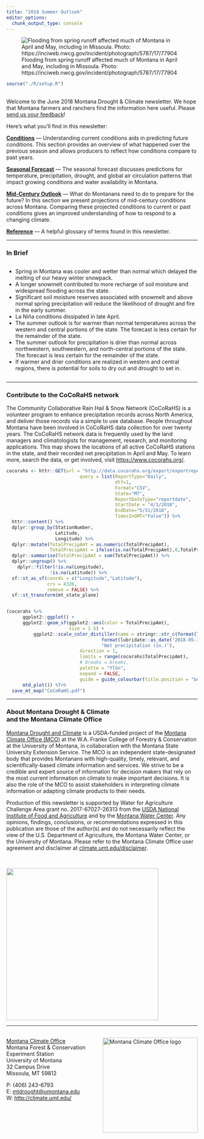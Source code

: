 ```yaml
---
title: "2018 Summer Outlook"
editor_options: 
  chunk_output_type: console
---
```


![Flooding from spring runoff affected much of Montana in April and May, including in Missoula. Photo: https://inciweb.nwcg.gov/incident/photograph/5787/17/77904](./img/Missoula_Floods.jpg)

```r
source("./R/setup.R")
```

## {-}

Welcome to the June 2018 Montana Drought & Climate newsletter. We hope that Montana farmers and ranchers find the information here useful. Please [send us your feedback](mailto:mtdrought@umontana.edu)!

Here's what you'll find in this newsletter:

[**Conditions**](./am-2018-review.html) --- Understanding current conditions aids in predicting future conditions. This section provides an overview of what happened over the previous season and allows producers to reflect how conditions compare to past years.

[**Seasonal Forecast**](./jja-2018-forecast.html) --- The seasonal forecast discusses predictions for temperature, precipitation, drought, and global air circulation patterns that impact growing conditions and water availability in Montana.

[**Mid-Century Outlook**](./am-2018-midcentury.html) --- What do Montanans need to do to prepare for the future? In this section we present projections of mid-century conditions across Montana. Comparing these projected conditions to current or past conditions gives an improved understanding of how to respond to a changing climate.

[**Reference**](./reference.html) --- A helpful glossary of terms found in this newsletter.

-----

### In Brief {-}

<div style="-webkit-columns: 2 300px;-moz-columns: 2 300px;columns: 2 300px;">
* Spring in Montana was cooler and wetter than normal which delayed the melting of our heavy winter snowpack.
* A longer snowmelt contributed to more recharge of soil moisture and widespread flooding across the state.
* Significant soil moisture reserves associated with snowmelt and above normal spring precipitation will reduce the likelihood of drought and fire in the early summer.
* La Niña conditions dissipated in late April.
* The summer outlook is for warmer than normal temperatures across the western and central portions of the state. The forecast is less certain for the remainder of the state.
* The summer outlook for precipitation is drier than normal across northwestern, southwestern, and north-central portions of the state. The forecast is less certain for the remainder of the state.
* If warmer and drier conditions are realized in western and central regions, there is potential for soils to dry out and drought to set in.
</div>

-----

### Contribute to the CoCoRaHS network {-}

The Community Collaborative Rain Hail & Snow Network (CoCoRaHS) is a volunteer program to enhance precipitation records across North America, and deliver those records via a simple to use database. People throughout Montana have been involved in CoCoRaHS data collection for over twenty years. The CoCoRaHS network data is frequently used by the land managers and climatologists for management, research, and monitoring applications. This map shows the locations of all active CoCoRaHS stations in the state, and their recorded net precipitation in April and May. To learn more, search the data, or get involved, visit [https://www.cocorahs.org/](https://www.cocorahs.org/).

```r

cocorahs <- httr::GET(url = "http://data.cocorahs.org/export/exportreports.aspx",
                           query = list(ReportType="Daily",
                                        dtf=1,
                                        Format="CSV",
                                        State="MT",
                                        ReportDateType="reportdate",
                                        StartDate = "4/1/2018",
                                        EndDate="5/31/2018",
                                        TimesInGMT="False")) %>%
  httr::content() %>%
  dplyr::group_by(StationNumber,
                  Latitude,
                  Longitude) %>%
  dplyr::mutate(TotalPrecipAmt = as.numeric(TotalPrecipAmt),
                TotalPrecipAmt = ifelse(is.na(TotalPrecipAmt),0,TotalPrecipAmt)) %>%
  dplyr::summarise(TotalPrecipAmt = sum(TotalPrecipAmt)) %>%
  dplyr::ungroup() %>%
    dplyr::filter(!is.na(Longitude),
                !is.na(Latitude)) %>%
  sf::st_as_sf(coords = c("Longitude","Latitude"),
               crs = 4326,
               remove = FALSE) %>%
  sf::st_transform(mt_state_plane)


(cocorahs %>%
      ggplot2::ggplot() +
      ggplot2::geom_sf(ggplot2::aes(color = TotalPrecipAmt),
                       size = 1.5) +
          ggplot2::scale_color_distiller(name = stringr::str_c(format(lubridate::as_date("2018-04-01"), '%B %d, %Y')," - \n",
                                   format(lubridate::as_date("2018-05-31"), '%B %d, %Y'),"\n",
                                   "Net precipitation (in.)"),
                           direction = 1,
                           limits = range(cocorahs$TotalPrecipAmt),
                           # breaks = breaks,
                           palette = "YlGn",
                           expand = FALSE,
                           guide = guide_colourbar(title.position = "bottom")) +
      mtd_plot()) %T>%
  save_mt_map("CoCoRaHS.pdf")

```

-----

### About **Montana Drought & Climate**<br>and the **Montana Climate Office** {-}
[Montana Drought and Climate](https://climate.umt.edu/mtdrought/) is a USDA-funded project of the [Montana Climate Office (MCO)](https://climate.umt.edu/) at the W.A. Franke College of Forestry & Conservation at the University of Montana, in collaboration with the Montana State University Extension Service. The MCO is an independent state-designated body that provides Montanans with high-quality, timely, relevant, and scientifically-based climate information and services. We strive to be a credible and expert source of information for decision makers that rely on the most current information on climate to make important decisions. It is also the role of the MCO to assist stakeholders in interpreting climate information or adapting climate products to their needs.

Production of this newsletter is supported by Water for Agriculture Challenge Area grant no. 2017-67027-26313 from the [USDA National Institute of Food and Agriculture](https://nifa.usda.gov/) and by the [Montana Water Center](http://www.montanawatercenter.org/). Any opinions, findings, conclusions, or recommendations expressed in this publication are those of the author(s) and do not necessarily reflect the view of the U.S. Department of Agriculture, the Montana Water Center, or the University of Montana. Please refer to the Montana Climate Office user agreement and disclaimer at [climate.umt.edu/disclaimer](http://climate.umt.edu/disclaimer/).

<br>
<div style="text-align: left;">
![](./img/NIFA_logo.jpg){style="width:400px;"}
</div>


-----

<br>
<a href="https://climate.umt.edu/" target="_blank">
  <img src="./img/MCO_logo.svg" alt="Montana Climate Office logo" style="width:250px;float:right;">
</a>
[Montana Climate Office](https://climate.umt.edu/)<br>
Montana Forest & Conservation Experiment Station<br>
University of Montana<br>
32 Campus Drive<br>
Missoula, MT 59812<br>

P: (406) 243-6793<br>
E: [mtdrought@umontana.edu](mailto:mtdrought@umontana.edu)<br>
W: [http://climate.umt.edu/](http://climate.umt.edu/)
